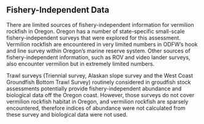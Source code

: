 ## Fishery-Independent Data
There are limited sources of fishery-independent information for vermilion rockfish in Oregon.  Oregon has a number of state-specific small-scale fishery-independent surveys that were explored for this assessment. Vermilion rockfish are encountered in very limited numbers in ODFW’s hook and line survey within Oregon’s marine reserve system. Other sources of fishery-independent information, such as ROV and video lander surveys, also encounter vermilion but in extremely limited numbers. 

Trawl surveys (Triennial survey, Alaskan slope survey and the West Coast Groundfish Bottom Trawl Survey) routinely considered in groudfish stock assessments potentially provide fishery-independent abundance and biological data off the Oregon coast. However, those surveys do not cover vermilion rockfish habitat in Oregon, and vermilion rockfish are sparsely encountered, therefore indices of abundance were not calculated from these survey and biological data were not used. 

